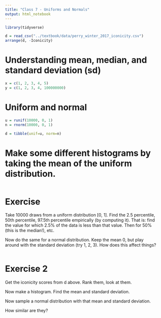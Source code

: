 ```yaml
---
title: "Class 7 - Uniforms and Normals"
output: html_notebook
---
```


```r
library(tidyverse)
```

```r
d = read_csv("../textbook/data/perry_winter_2017_iconicity.csv")
arrange(d, -Iconicity)
```

# Understanding mean, median, and standard deviation (sd)

```r
x = c(1, 2, 3, 4, 5)
y = c(1, 2, 3, 4, 100000000)
```

# Uniform and normal

```r
u = runif(10000, 0, 1)
n = rnorm(10000, 0, 1)

d = tibble(unif=u, norm=n)
```

# Make some different histograms by taking the mean of the uniform distribution. 

```r
```

# Exercise

Take 10000 draws from a uniform distribution [0, 1]. Find the 2.5 percentile, 50th percentile, 97.5th percentile empirically (by computing it). That is: find the value for which 2.5% of the data is less than that value. Then for 50% (this is the median!), etc. 

Now do the same for a normal distribution. Keep the mean 0, but play around with the standard deviation (try 1, 2, 3). How does this affect things?

```r
```

# Exercise 2

Get the iconicity scores from d above. Rank them, look at them.

Now make a histogram. Find the mean and standard deviation. 

Now sample a normal distribution with that mean and standard deviation. 

How similar are they?

```r
```
